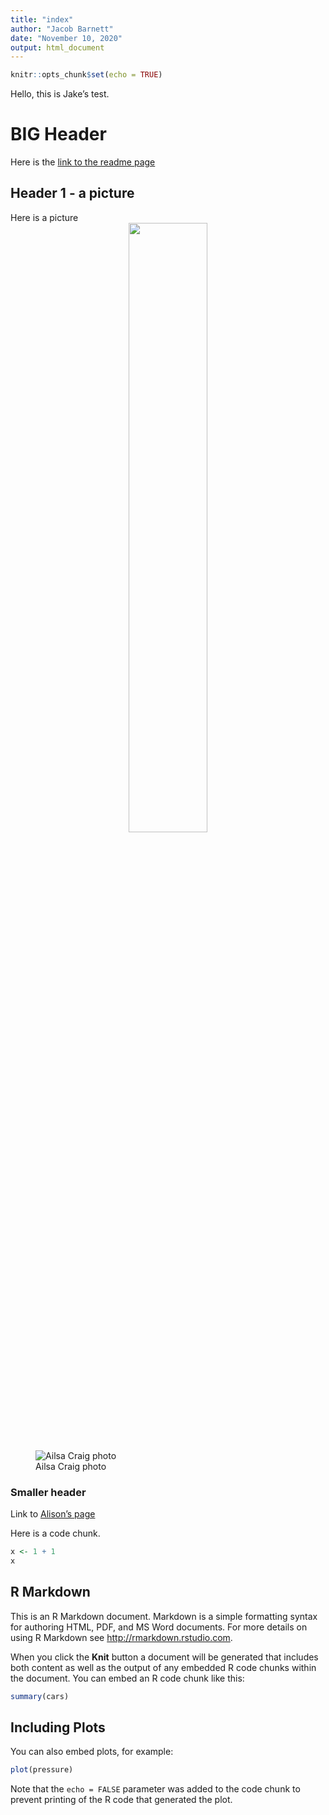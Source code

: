 ```yaml
---
title: "index"
author: "Jacob Barnett"
date: "November 10, 2020"
output: html_document
---
```


```r
knitr::opts_chunk$set(echo = TRUE)
```

Hello, this is Jake's test.

# BIG Header

Here is the [link to the readme page](test_page.html)


## Header 1 - a picture 
Here is a picture </br>
<center> <img src = "sl-ac-b-05-400dpi.tif" width = "50%"> </center>

![Ailsa Craig photo](sl-ac-b-05-400dpi.tif)





### Smaller header
Link to [Alison's page](https://aefowler.github.io/website/index.html)

Here is a code chunk.
```r
x <- 1 + 1
x
```

## R Markdown

This is an R Markdown document. Markdown is a simple formatting syntax for authoring HTML, PDF, and MS Word documents. For more details on using R Markdown see <http://rmarkdown.rstudio.com>.

When you click the **Knit** button a document will be generated that includes both content as well as the output of any embedded R code chunks within the document. You can embed an R code chunk like this:

```r
summary(cars)
```

## Including Plots

You can also embed plots, for example:

```r
plot(pressure)
```

Note that the `echo = FALSE` parameter was added to the code chunk to prevent printing of the R code that generated the plot.
